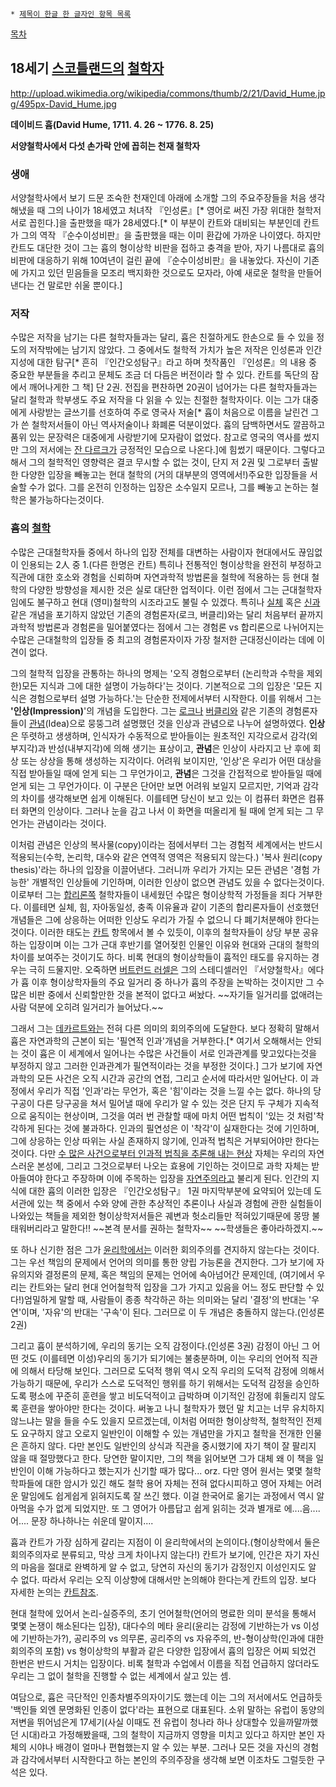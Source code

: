  * [[제목이 한글 한 글자인 항목 목록]]

[[목차]]
== 18세기 [[스코틀랜드]]의 [[철학자]] ==
http://upload.wikimedia.org/wikipedia/commons/thumb/2/21/David_Hume.jpg/495px-David_Hume.jpg

'''데이비드 흄(David Hume, 1711. 4. 26 ~ 1776. 8. 25)'''

'''서양철학사에서 다섯 손가락 안에 꼽히는 천재 철학자'''
=== 생애 ===
서양철학사에서 보기 드문 조숙한 천재인데 아래에 소개할 그의 주요주장들을 처음 생각해냈을 때 그의 나이가 18세였고 처녀작 『인성론』[* 영어로 써진 가장 위대한 철학저서로 꼽힌다.]을 출판했을 때가 28세였다.[* 이 부분이 칸트와 대비되는 부분인데 칸트가 그의 역작 『순수이성비판』을 출판했을 때는 이미 환갑에 가까운 나이였다. 하지만 칸트도 대단한 것이 그는 흄의 형이상학 비판을 접하고 충격을 받아, 자기 나름대로 흄의 비판에 대응하기 위해 10여년이 걸린 끝에 『순수이성비판』을 내놓았다. 자신이 기존에 가지고 있던 믿음들을 모조리 백지화한 것으로도 모자라, 아예 새로운 철학을 만들어낸다는 건 말로만 쉬울 뿐이다.]

=== 저작 ===
수많은 저작을 남기는 다른 철학자들과는 달리, 흄은 친절하게도 한손으로 들 수 있을 정도의 저작밖에는 남기지 않았다. 그 중에서도 철학적 가치가 높은 저작은 인성론과 인간 지성에 대한 탐구[* 흔히 『인간오성탐구』라고 하며 첫작품인 『인성론』의 내용 중 중요한 부분들을 추리고 문체도 조금 더 다듬은 버전이라 할 수 있다. 칸트를 독단의 잠에서 깨어나게한 그 책] 단 2권. 전집을 편찬하면 20권이 넘어가는 다른 철학자들과는 달리 철학과 학부생도 주요 저작을 다 읽을 수 있는 친절한 철학자이다. 이는 그가 대중에게 사랑받는 글쓰기를 선호하여 주로 영국사 저술[* 흄이 처음으로 이름을 날린건 그가 쓴 철학저서들이 아닌 역사저술이나 화폐론 덕분이었다. 흄의 담백하면서도 깔끔하고 품위 있는 문장력은 대중에게 사랑받기에 모자람이 없었다. 참고로 영국의 역사를 썼지만 그의 저서에는 [[잔 다르크]]가 긍정적인 모습으로 나온다.]에 힘썼기 때문이다. 그렇다고 해서 그의 철학적인 영향력은 결코 무시할 수 없는 것이, 단지 저 2권 및 그로부터 출발한 다양한 입장을 빼놓고는 현대 철학의 (거의 대부분의 영역에서!)주요한 입장들을 서술할 수가 없다. 그를 온전히 인정하는 입장은 소수일지 모르나, 그를 빼놓고 논하는 철학은 불가능하다는것이다. 

=== 흄의 [[철학]] ===
수많은 근대철학자들 중에서 하나의 입장 전체를 대변하는 사람이자 현대에서도 끊임없이 인용되는 2人 중 1.(다른 한명은 칸트) 특히나 전통적인 형이상학을 완전히 부정하고 직관에 대한 호소와 경험을 신뢰하며 자연과학적 방법론을 철학에 적용하는 등 현대 철학의 다양한 방향성을 제시한 것은 실로 대단한 업적이다. 이런 점에서 그는 근대철학자임에도 불구하고 현대 (영미)철학의 시조라고도 불릴 수 있겠다. 특히나 [[실체]] 혹은 [[신]]과 같은 개념을 포기하지 않았던 기존의 경험론자(로크, 버클리)와는 달리 처음부터 끝까지 과학적 방법론과 경험론을 밀어붙였다는 점에서 그는 경험론 vs 합리론으로 나뉘어지는 수많은 근대철학의 입장들 중 최고의 경험론자이자 가장 철저한 근대정신이라는 데에 이견이 없다.

그의 철학적 입장을 관통하는 하나의 명제는 '오직 경험으로부터 (논리학과 수학을 제외한)모든 지식과 그에 대한 설명이 가능하다'는 것이다. 기본적으로 그의 입장은 '모든 지식은 경험으로부터 설명 가능하다.'는 단순한 전제에서부터 시작한다. 이를 위해서 그는 ''''인상(Impression)''''의 개념을 도입한다. 그는 [[로크]]나 [[버클리]]와 같은 기존의 경험론자들이 [[관념]](Idea)으로 뭉뚱그려 설명했던 것을 인상과 관념으로 나누어 설명하였다. '''인상'''은 뚜렷하고 생생하며, 인식자가 수동적으로 받아들이는 원초적인 지각으로서 감각(외부지각)과 반성(내부지각)에 의해 생기는 표상이고, '''관념'''은 인상이 사라지고 난 후에 회상 또는 상상을 통해 생성하는 지각이다. 어려워 보이지만, '인상'은 우리가 어떤 대상을 직접 받아들일 때에 얻게 되는 그 무언가이고, '''관념'''은 그것을 간접적으로 받아들일 때에 얻게 되는 그 무언가이다. 이 구분은 단어만 보면 어려워 보일지 모르지만, 기억과 감각의 차이를 생각해보면 쉽게 이해된다. 이를테면 당신이 보고 있는 이 컴퓨터 화면은 컴퓨터 화면의 인상이다. 그러나 눈을 감고 나서 이 화면을 떠올리게 될 때에 얻게 되는 그 무언가는 관념이라는 것이다.

이처럼 관념은 인상의 복사물(copy)이라는 점에서부터 그는 경험적 세계에서는 반드시 적용되는(수학, 논리학, 대수와 같은 연역적 영역은 적용되지 않는다.) '복사 원리(copy thesis)'라는 하나의 입장을 이끌어낸다. 그러니까 우리가 가지는 모든 관념은 '경험 가능한' 개별적인 인상들에 기인하며, 이러한 인상이 없으면 관념도 있을 수 없다는것이다. 이로부터 그는 [[합리론]]쪽 철학자들이 내세웠던 수많은 형이상학적 가정들을 죄다 거부한다. 이를테면 실체, 힘, 자아동일성, 충족 이유율과 같이 기존의 합리론자들이 선호했던 개념들은 그에 상응하는 어떠한 인상도 우리가 가질 수 없으니 다 폐기처분해야 한다는 것이다. 이러한 태도는 [[칸트]] 항목에서 볼 수 있듯이, 이후의 철학자들이 상당 부분 공유하는 입장이며 이는 그가 근대 후반기를 열어젖힌 인물인 이유와 현대와 근대의 철학의 차이를 보여주는 것이기도 하다. 비록 현대의 형이상학들이 흄적인 태도를 유지하는 경우는 극히 드물지만. 오죽하면 [[버트런드 러셀]]은 그의 스테디셀러인 『서양철학사』에다가 흄 이후 형이상학자들의 주요 일거리 중 하나가 흄의 주장을 논박하는 것이지만 그 수많은 비판 중에서 신뢰할만한 것을 본적이 없다고 써놨다. ~~자기들 일거리를 없애려는 사람 덕분에 오히려 일거리가 늘어났다.~~

그래서 그는 [[데카르트]]와는 전혀 다른 의미의 회의주의에 도달한다. 보다 정확히 말해서 흄은 자연과학의 근본이 되는 '필연적 인과'개념을 거부한다.[* 여기서 오해해서는 안되는 것이 흄은 이 세계에서 일어나는 수많은 사건들이 서로 인과관계를 맞고있다는것을 부정하지 않고 그러한 인과관계가 필연적이라는 것을 부정한 것이다.] 그가 보기에 자연과학의 모든 사건은 오직 시간과 공간의 연접, 그리고 순서에 따라서만 일어난다. 이 과정에서 우리가 직접 '인과'라는 무언가, 혹은 '힘'이라는 것을 느낄 수는 없다. 하나의 당구공이 다른 당구공을 쳐서 밀어낼 때에 우리가 알 수 있는 것은 단지 두 구체가 지속적으로 움직이는 현상이며, 그것을 여러 번 관찰할 때에 마치 어떤 법칙이 '있는 것 처럼'착각하게 된다는 것에 불과하다. 인과의 필연성은 이 '착각'이 실재한다는 것에 기인하며, 그에 상응하는 인상 따위는 사실 존재하지 않기에, 인과적 법칙은 거부되어야만 한다는 것이다. 다만 [[귀납법|수 많은 사건으로부터 인과적 법칙을 추론해 내는 현상]] 자체는 우리의 자연스러운 본성에, 그리고 그것으로부터 나오는 효용에 기인하는 것이므로 과학 자체는 받아들여야 한다고 주장하며 이에 주목하는 입장을 [[자연주의]]라고 불리게 된다. 인간의 지식에 대한 흄의 이러한 입장은 『인간오성탐구』 1권 마지막부분에 요약되어 있는데 도서관에 있는 책 중에서 수와 양에 관한 추상적인 추론이나 사실과 경험에 관한 실험들이 나와있는 책들을 제외한 형이상학저서들은 궤변과 헛소리들만 적혀있기때문에 몽땅 불태워버리라고 말한다!! ~~본격 분서를 권하는 철학자~~ ~~학생들은 좋아라하겠지.~~ 

또 하나 신기한 점은 그가 [[윤리학]]에서는 이러한 회의주의를 견지하지 않는다는 것이다. 그는 우선 책임의 문제에서 언어의 의미를 통한 양립 가능론을 견지한다. 그가 보기에 자유의지와 결정론의 문제, 혹은 책임의 문제는 언어에 속아넘어간 문제인데, (여기에서 우리는 칸트와는 달리 현대 언어철학적 입장을 그가 가지고 있음을 어느 정도 판단할 수 있다!)엄밀하게 말할 때, 사람들이 종종 착각하곤 하는 의미와는 달리 '결정'의 반대는 '우연'이며, '자유'의 반대는 '구속'이 된다. 그러므로 이 두 개념은 충돌하지 않는다.(인성론 2권) 

그리고 흄이 분석하기에, 우리의 동기는 오직 감정이다.(인성론 3권) 감정이 아닌 그 어떤 것도 (이를테면 이성)우리의 동기가 되기에는 불충분하며, 이는 우리의 언어적 직관에 의해서 타당해 보인다. 그러므로 도덕적 행위 역시 오직 우리의 도덕적 감정에 의해서 가능하기 때문에, 우리가 스스로 도덕적인 행위를 하기 위해서는 도덕적 감정을 승인하도록 평소에 꾸준히 훈련을 쌓고 비도덕적이고 급박하며 이기적인 감정에 휘둘리지 않도록 훈련을 쌓아야만 한다는 것이다. 써놓고 나니 철학자가 했던 말 치고는 너무 유치하지 않느냐는 말을 들을 수도 있을지 모르겠는데, 이처럼 어떠한 형이상학적, 철학적인 전제도 요구하지 않고 오로지 일반인이 이해할 수 있는 개념만을 가지고 철학을 전개한 인물은 흔하지 않다. 다만 본인도 일반인의 상식과 직관을 중시했기에 자기 책이 잘 팔리지 않을 때 절망했다고 한다. 당연한 말이지만, 그의 책을 읽어보면 그가 대체 왜 이 책을 일반인이 이해 가능하다고 했는지가 신기할 때가 많다... orz. 다만 영어 원서는 몇몇 철학 학파들에 대한 암시가 있긴 해도 철학 용어 자체는 전혀 없다시피하고 영어 자체는 어려운 말임에도 쉽게쉽게 읽혀지도록 잘 쓰긴 했다. 이걸 한국어로 옮기는 과정에서 역시 알아먹을 수가 없게 되었지만. 또 그 영어가 아름답고 쉽게 읽히는 것과 별개로 에....음....어.... 문장 하나하나는 쉬운데 말이지....

흄과 칸트가 가장 심하게 갈리는 지점이 이 윤리학에서의 논의이다.(형이상학에서 둘은 회의주의자로 분류되고, 막상 크게 차이나지 않는다!) 칸트가 보기에, 인간은 자기 자신의 마음을 절대로 완벽하게 알 수 없고, 당연히 자신의 동기가 감정인지 이성인지도 알 수 없다. 따라서 우리는 오직 이상향에 대해서만 논의해야 한다는게 칸트의 입장. 보다 자세한 논의는 [[칸트]]참조.

현대 철학에 있어서 논리-실증주의, 초기 언어철학(언어의 명료한 의미 분석을 통해서 몇몇 논쟁이 해소된다는 입장), 대다수의 메타 윤리(윤리는 감정에 기반하는가 vs 이성에 기반하는가?), 공리주의 vs 의무론, 공리주의 vs 자유주의, 반-형이상학(인과에 대한 회의주의 포함) vs 형이상학의 부활과 같은 다양한 입장에서 흄의 입장은 어찌 되었건 한번은 반드시 거치는 입장이다. 비록 철학과 수업에서 이름을 직접 언급하지 않더라도 우리는 그 없이 철학을 진행할 수 없는 세계에서 살고 있는 셈.

여담으로, 흄은 극단적인 인종차별주의자이기도 했는데 이는 그의 저서에서도 언급하듯 '백인들 외엔 문명화된 인종이 없다'라는 표현으로 대표된다. 소위 말하는 유럽이 동양의 저변을 뛰어넘은게 17세기(사실 이때도 전 유럽이 청나라 하나 상대할수 있을까말까했던 시대)라고 가정해봤을때, 그의 철학이 지금까지 영향을 미치고 있다고 하지만 본인 자체의 시야나 배경이 얼마나 편협했는지 알 수 있는 부분. 그러나 모든 것을 자신의 경험과 감각에서부터 시작한다고 하는 본인의 주의주장을 생각해 보면 이조차도 그럴듯한 구석은 있다.
